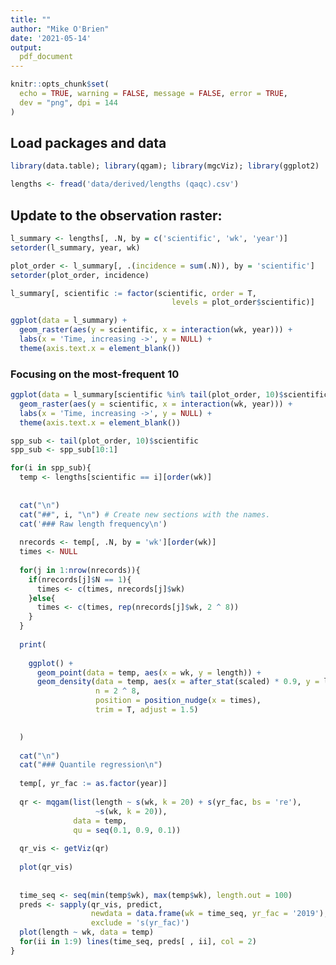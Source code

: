 ```yaml
---
title: ""
author: "Mike O'Brien"
date: '2021-05-14'
output:
  pdf_document
---
```


```r
knitr::opts_chunk$set(
  echo = TRUE, warning = FALSE, message = FALSE, error = TRUE,
  dev = "png", dpi = 144
)
```

## Load packages and data
```r
library(data.table); library(qgam); library(mgcViz); library(ggplot2)

lengths <- fread('data/derived/lengths (qaqc).csv')
```

## Update to the observation raster:

```r
l_summary <- lengths[, .N, by = c('scientific', 'wk', 'year')]
setorder(l_summary, year, wk)

plot_order <- l_summary[, .(incidence = sum(.N)), by = 'scientific']
setorder(plot_order, incidence)

l_summary[, scientific := factor(scientific, order = T,
                                    levels = plot_order$scientific)]

ggplot(data = l_summary) +
  geom_raster(aes(y = scientific, x = interaction(wk, year))) +
  labs(x = 'Time, increasing ->', y = NULL) +
  theme(axis.text.x = element_blank())
```

### Focusing on the most-frequent 10

```r
ggplot(data = l_summary[scientific %in% tail(plot_order, 10)$scientific,]) +
  geom_raster(aes(y = scientific, x = interaction(wk, year))) +
  labs(x = 'Time, increasing ->', y = NULL) +
  theme(axis.text.x = element_blank())
```



```r
spp_sub <- tail(plot_order, 10)$scientific
spp_sub <- spp_sub[10:1]

for(i in spp_sub){
  temp <- lengths[scientific == i][order(wk)]
  
  
  cat("\n") 
  cat("##", i, "\n") # Create new sections with the names.
  cat('### Raw length frequency\n')
  
  nrecords <- temp[, .N, by = 'wk'][order(wk)]
  times <- NULL
  
  for(j in 1:nrow(nrecords)){
    if(nrecords[j]$N == 1){
      times <- c(times, nrecords[j]$wk)
    }else{
      times <- c(times, rep(nrecords[j]$wk, 2 ^ 8))
    }
  }
  
  print(
    
    ggplot() +
      geom_point(data = temp, aes(x = wk, y = length)) +
      geom_density(data = temp, aes(x = after_stat(scaled) * 0.9, y = length, group = wk),
                   n = 2 ^ 8,
                   position = position_nudge(x = times),
                   trim = T, adjust = 1.5)

    
  )
  
  cat("\n")
  cat("### Quantile regression\n")
  
  temp[, yr_fac := as.factor(year)]
  
  qr <- mqgam(list(length ~ s(wk, k = 20) + s(yr_fac, bs = 're'),
                   ~s(wk, k = 20)),
              data = temp,
              qu = seq(0.1, 0.9, 0.1))
  
  qr_vis <- getViz(qr)
  
  plot(qr_vis)
  
  
  time_seq <- seq(min(temp$wk), max(temp$wk), length.out = 100)
  preds <- sapply(qr_vis, predict,
                  newdata = data.frame(wk = time_seq, yr_fac = '2019'),
                  exclude = 's(yr_fac)')
  plot(length ~ wk, data = temp)
  for(ii in 1:9) lines(time_seq, preds[ , ii], col = 2) 
}


```



